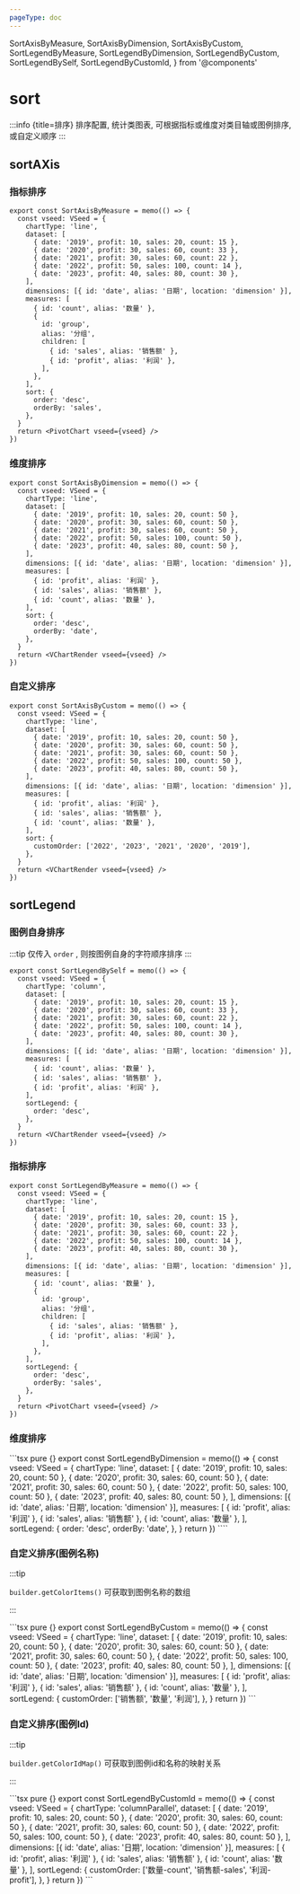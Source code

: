 ```yaml
---
pageType: doc
---
```


  SortAxisByMeasure,
  SortAxisByDimension,
  SortAxisByCustom,
  SortLegendByMeasure,
  SortLegendByDimension,
  SortLegendByCustom,
  SortLegendBySelf,
  SortLegendByCustomId,
} from '@components'

# sort

:::info {title=排序} 排序配置, 统计类图表, 可根据指标或维度对类目轴或图例排序, 或自定义顺序 :::

## sortAXis

### 指标排序

<SortAxisByMeasure />

```tsx pure {}
export const SortAxisByMeasure = memo(() => {
  const vseed: VSeed = {
    chartType: 'line',
    dataset: [
      { date: '2019', profit: 10, sales: 20, count: 15 },
      { date: '2020', profit: 30, sales: 60, count: 33 },
      { date: '2021', profit: 30, sales: 60, count: 22 },
      { date: '2022', profit: 50, sales: 100, count: 14 },
      { date: '2023', profit: 40, sales: 80, count: 30 },
    ],
    dimensions: [{ id: 'date', alias: '日期', location: 'dimension' }],
    measures: [
      { id: 'count', alias: '数量' },
      {
        id: 'group',
        alias: '分组',
        children: [
          { id: 'sales', alias: '销售额' },
          { id: 'profit', alias: '利润' },
        ],
      },
    ],
    sort: {
      order: 'desc',
      orderBy: 'sales',
    },
  }
  return <PivotChart vseed={vseed} />
})
```

### 维度排序

<SortAxisByDimension />

```tsx pure {}
export const SortAxisByDimension = memo(() => {
  const vseed: VSeed = {
    chartType: 'line',
    dataset: [
      { date: '2019', profit: 10, sales: 20, count: 50 },
      { date: '2020', profit: 30, sales: 60, count: 50 },
      { date: '2021', profit: 30, sales: 60, count: 50 },
      { date: '2022', profit: 50, sales: 100, count: 50 },
      { date: '2023', profit: 40, sales: 80, count: 50 },
    ],
    dimensions: [{ id: 'date', alias: '日期', location: 'dimension' }],
    measures: [
      { id: 'profit', alias: '利润' },
      { id: 'sales', alias: '销售额' },
      { id: 'count', alias: '数量' },
    ],
    sort: {
      order: 'desc',
      orderBy: 'date',
    },
  }
  return <VChartRender vseed={vseed} />
})
```

### 自定义排序

<SortAxisByCustom />

```tsx pure {}
export const SortAxisByCustom = memo(() => {
  const vseed: VSeed = {
    chartType: 'line',
    dataset: [
      { date: '2019', profit: 10, sales: 20, count: 50 },
      { date: '2020', profit: 30, sales: 60, count: 50 },
      { date: '2021', profit: 30, sales: 60, count: 50 },
      { date: '2022', profit: 50, sales: 100, count: 50 },
      { date: '2023', profit: 40, sales: 80, count: 50 },
    ],
    dimensions: [{ id: 'date', alias: '日期', location: 'dimension' }],
    measures: [
      { id: 'profit', alias: '利润' },
      { id: 'sales', alias: '销售额' },
      { id: 'count', alias: '数量' },
    ],
    sort: {
      customOrder: ['2022', '2023', '2021', '2020', '2019'],
    },
  }
  return <VChartRender vseed={vseed} />
})
```

## sortLegend

### 图例自身排序

:::tip
仅传入 `order` , 则按图例自身的字符顺序排序
:::

<SortLegendBySelf />

```tsx pure {}
export const SortLegendBySelf = memo(() => {
  const vseed: VSeed = {
    chartType: 'column',
    dataset: [
      { date: '2019', profit: 10, sales: 20, count: 15 },
      { date: '2020', profit: 30, sales: 60, count: 33 },
      { date: '2021', profit: 30, sales: 60, count: 22 },
      { date: '2022', profit: 50, sales: 100, count: 14 },
      { date: '2023', profit: 40, sales: 80, count: 30 },
    ],
    dimensions: [{ id: 'date', alias: '日期', location: 'dimension' }],
    measures: [
      { id: 'count', alias: '数量' },
      { id: 'sales', alias: '销售额' },
      { id: 'profit', alias: '利润' },
    ],
    sortLegend: {
      order: 'desc',
    },
  }
  return <VChartRender vseed={vseed} />
})
```

### 指标排序

<SortLegendByMeasure />

```tsx pure {}
export const SortLegendByMeasure = memo(() => {
  const vseed: VSeed = {
    chartType: 'line',
    dataset: [
      { date: '2019', profit: 10, sales: 20, count: 15 },
      { date: '2020', profit: 30, sales: 60, count: 33 },
      { date: '2021', profit: 30, sales: 60, count: 22 },
      { date: '2022', profit: 50, sales: 100, count: 14 },
      { date: '2023', profit: 40, sales: 80, count: 30 },
    ],
    dimensions: [{ id: 'date', alias: '日期', location: 'dimension' }],
    measures: [
      { id: 'count', alias: '数量' },
      {
        id: 'group',
        alias: '分组',
        children: [
          { id: 'sales', alias: '销售额' },
          { id: 'profit', alias: '利润' },
        ],
      },
    ],
    sortLegend: {
      order: 'desc',
      orderBy: 'sales',
    },
  }
  return <PivotChart vseed={vseed} />
})
```

### 维度排序

<SortLegendByDimension />
```tsx pure {}
export const SortLegendByDimension = memo(() => {
  const vseed: VSeed = {
    chartType: 'line',
    dataset: [
      { date: '2019', profit: 10, sales: 20, count: 50 },
      { date: '2020', profit: 30, sales: 60, count: 50 },
      { date: '2021', profit: 30, sales: 60, count: 50 },
      { date: '2022', profit: 50, sales: 100, count: 50 },
      { date: '2023', profit: 40, sales: 80, count: 50 },
    ],
    dimensions: [{ id: 'date', alias: '日期', location: 'dimension' }],
    measures: [
      { id: 'profit', alias: '利润' },
      { id: 'sales', alias: '销售额' },
      { id: 'count', alias: '数量' },
    ],
    sortLegend: {
      order: 'desc',
      orderBy: 'date',
    },
  }
  return <VChartRender vseed={vseed} />
})
````

### 自定义排序(图例名称)

:::tip

`builder.getColorItems()` 可获取到图例名称的数组

:::

<SortLegendByCustom />
```tsx pure {}
export const SortLegendByCustom = memo(() => {
  const vseed: VSeed = {
    chartType: 'line',
    dataset: [
      { date: '2019', profit: 10, sales: 20, count: 50 },
      { date: '2020', profit: 30, sales: 60, count: 50 },
      { date: '2021', profit: 30, sales: 60, count: 50 },
      { date: '2022', profit: 50, sales: 100, count: 50 },
      { date: '2023', profit: 40, sales: 80, count: 50 },
    ],
    dimensions: [{ id: 'date', alias: '日期', location: 'dimension' }],
    measures: [
      { id: 'profit', alias: '利润' },
      { id: 'sales', alias: '销售额' },
      { id: 'count', alias: '数量' },
    ],
    sortLegend: {
      customOrder: ['销售额', '数量', '利润'],
    },
  }
  return <VChartRender vseed={vseed} />
})
```

### 自定义排序(图例Id)

:::tip

`builder.getColorIdMap()` 可获取到图例id和名称的映射关系

:::

<SortLegendByCustomId />
```tsx pure {}
export const SortLegendByCustomId = memo(() => {
  const vseed: VSeed = {
    chartType: 'columnParallel',
    dataset: [
      { date: '2019', profit: 10, sales: 20, count: 50 },
      { date: '2020', profit: 30, sales: 60, count: 50 },
      { date: '2021', profit: 30, sales: 60, count: 50 },
      { date: '2022', profit: 50, sales: 100, count: 50 },
      { date: '2023', profit: 40, sales: 80, count: 50 },
    ],
    dimensions: [{ id: 'date', alias: '日期', location: 'dimension' }],
    measures: [
      { id: 'profit', alias: '利润' },
      { id: 'sales', alias: '销售额' },
      { id: 'count', alias: '数量' },
    ],
    sortLegend: {
      customOrder: ['数量-count', '销售额-sales', '利润-profit'],
    },
  }
  return <VChartRender vseed={vseed} />
})
```
